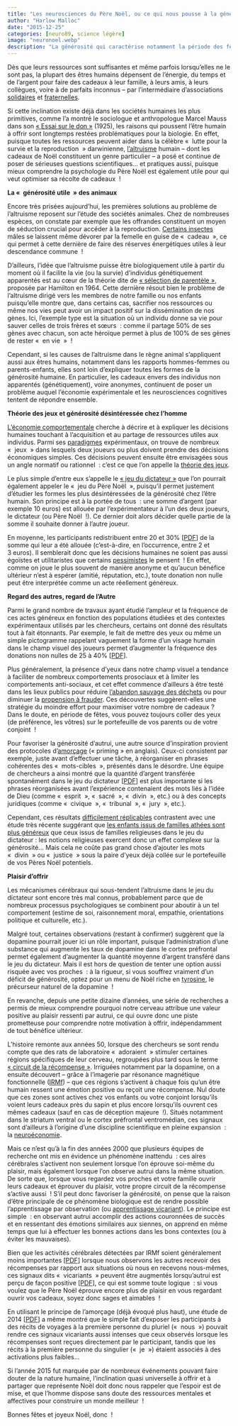 ```yaml
---
title: "Les neurosciences du Père Noël, ou ce qui nous pousse à la générosité"
author: "Harlow Malloc"
date: "2015-12-25"
categories: [neuro89, science légère]
image: "neuronoel.webp"
description: "La générosité qui caractérise notamment la période des fêtes de Noël constitue un véritable défi pour les sciences du vivant. D’où nous vient cette motivation qui semble s’opposer aux principes de Darwin et à la logique de nos gènes, souvent taxés d’égoïsme ? Éclairage sur l’un des aspects les plus heureux de la nature humaine."
---
```


Dès que leurs ressources sont suffisantes et même parfois lorsqu’elles ne le sont pas, la plupart des êtres humains dépensent de l’énergie, du temps et de l’argent pour faire des cadeaux à leur famille, à leurs amis, à leurs collègues, voire à de parfaits inconnus – par l’intermédiaire d’associations [solidaires](https://web.archive.org/web/20160221231507/http:/www.lescadeauxsolidaires.fr/) et [fraternelles](https://web.archive.org/web/20160221231507/http:/www.chainedelespoir.org/fr).

Si cette inclination existe déjà dans les sociétés humaines les plus primitives, comme l’a montré le sociologue et anthropologue Marcel Mauss dans son [« Essai sur le don »](https://web.archive.org/web/20160221231507/https:/lectures.revues.org/520) (1925), les raisons qui poussent l’être humain à offrir sont longtemps restées problématiques pour la biologie. En effet, puisque toutes les ressources peuvent aider dans la célèbre «  lutte pour la survie et la reproduction  » darwinienne, [l’altruisme](https://web.archive.org/web/20160221231507/https:/fr.wikipedia.org/wiki/Altruisme) humain – dont les cadeaux de Noël constituent un genre particulier – a posé et continue de poser de sérieuses questions scientifiques... et pratiques aussi, puisque mieux comprendre la psychologie du Père Noël est également utile pour qui veut optimiser sa récolte de cadeaux  !

**La «  générosité utile  » des animaux**

Encore très prisées aujourd’hui, les premières solutions au problème de l’altruisme reposent sur l’étude des sociétés animales. Chez de nombreuses espèces, on constate par exemple que les offrandes constituent un moyen de séduction crucial pour accéder à la reproduction. [Certains insectes](https://web.archive.org/web/20160221231507/http:/ssaft.com/Blog/dotclear/index.php?post/2009/10/04/S%C3%A9lection-sexuelle-par-le-Cannibalisme-chez-l-araign%C3%A9e) mâles se laissent même dévorer par la femelle en guise de «  cadeau  », ce qui permet à cette dernière de faire des réserves énergétiques utiles à leur descendance commune  !

D’ailleurs, l’idée que l’altruisme puisse être biologiquement utile à partir du moment où il facilite la vie (ou la survie) d’individus génétiquement apparentés est au cœur de la théorie dite de [« sélection de parentèle »](https://web.archive.org/web/20160221231507/https:/fr.wikipedia.org/wiki/S%C3%A9lection_de_parent%C3%A8le), proposée par Hamilton en 1964. Cette dernière résout bien le problème de l’altruisme dirigé vers les membres de notre famille ou nos enfants puisqu’elle montre que, dans certains cas, sacrifier nos ressources ou même nos vies peut avoir un impact positif sur la dissémination de nos gènes. Ici, l’exemple type est la situation où un individu donne sa vie pour sauver celles de trois frères et sœurs  : comme il partage 50% de ses gènes avec chacun, son acte héroïque permet à plus de 100% de ses gènes de rester «  en vie  »  !

Cependant, si les causes de l’altruisme dans le règne animal s’appliquent aussi aux êtres humains, notamment dans les rapports hommes-femmes ou parents-enfants, elles sont loin d’expliquer toutes les formes de la générosité humaine. En particulier, les cadeaux envers des individus non apparentés (génétiquement), voire anonymes, continuent de poser un problème auquel l’économie expérimentale et les neurosciences cognitives tentent de répondre ensemble.

**Théorie des jeux et générosité désintéressée chez l’homme**

[L’économie comportementale](https://web.archive.org/web/20160221231507/https:/fr.wikipedia.org/wiki/%C3%89conomie_comportementale) cherche à décrire et à expliquer les décisions humaines touchant à l’acquisition et au partage de ressources utiles aux individus. Parmi ses [paradigmes](https://web.archive.org/web/20160221231507/https:/fr.wikipedia.org/wiki/Paradigme) expérimentaux, on trouve de nombreux «  jeux  » dans lesquels deux joueurs ou plus doivent prendre des décisions économiques simples. Ces décisions peuvent ensuite être envisagées sous un angle normatif ou rationnel  : c’est ce que l’on appelle la [théorie des jeux](https://web.archive.org/web/20160221231507/https:/fr.wikipedia.org/wiki/Th%C3%A9orie_des_jeux).

Le plus simple d’entre eux s’appelle le [« jeu du dictateur »](https://web.archive.org/web/20160221231507/http:/ecopsycho.gretha.cnrs.fr/spip.php?article114) que l’on pourrait également appeler le «  jeu du Père Noël  », puisqu’il permet justement d’étudier les formes les plus désintéressées de la générosité chez l’être humain. Son principe est à la portée de tous  : une somme d’argent (par exemple 10 euros) est allouée par l’expérimentateur à l’un des deux joueurs, le dictateur (ou Père Noël  !). Ce dernier doit alors décider quelle partie de la somme il souhaite donner à l’autre joueur.

En moyenne, les participants redistribuent entre 20 et 30% \[[PDF](https://web.archive.org/web/20160221231507/http:/afse2015.sciencesconf.org/57665/document)\] de la somme qui leur a été allouée (c’est-à-dire, en l’occurrence, entre 2 et 3 euros). Il semblerait donc que les décisions humaines ne soient pas aussi égoïstes et utilitaristes que certains [pessimistes](https://web.archive.org/web/20160221231507/https:/fr.wikipedia.org/wiki/Homo_homini_lupus_est) le pensent  ! En effet, comme on joue le plus souvent de manière anonyme et qu’aucun bénéfice ultérieur n’est à espérer (amitié, réputation, etc.), toute donation non nulle peut être interprétée comme un acte réellement généreux.

**Regard des autres, regard de l’Autre**

Parmi le grand nombre de travaux ayant étudié l’ampleur et la fréquence de ces actes généreux en fonction des populations étudiées et des contextes expérimentaux utilisés par les chercheurs, certains ont donné des résultats tout à fait étonnants. Par exemple, le fait de mettre des yeux ou même un simple pictogramme rappelant vaguement la forme d’un visage humain dans le champ visuel des joueurs permet d’augmenter la fréquence des donations non nulles de 25 à 40% \[[PDF](https://web.archive.org/web/20160221231507/http:/ecopsycho.gretha.cnrs.fr/IMG/pdf/neg_014_0071_1_.pdf)\].

Plus généralement, la présence d’yeux dans notre champ visuel a tendance à faciliter de nombreux comportements prosociaux et à limiter les comportements anti-sociaux, et cet effet commence d’ailleurs à être testé dans les lieux publics pour réduire [l’abandon sauvage des déchets](https://web.archive.org/web/20160221231507/http:/www.medicaldaily.com/nudge-psychology-posting-actual-watching-eyes-paper-can-reduce-littering-363496) ou pour diminuer la [propension à frauder](https://web.archive.org/web/20160221231507/http:/rsbl.royalsocietypublishing.org/content/2/3/412). Ces découvertes suggèrent-elles une stratégie du moindre effort pour maximiser votre nombre de cadeaux ? Dans le doute, en période de fêtes, vous pouvez toujours coller des yeux (de préférence, les vôtres) sur le portefeuille de vos parents ou de votre conjoint  !

Pour favoriser la générosité d’autrui, une autre source d’inspiration provient des protocoles d’[amorçage](https://web.archive.org/web/20160221231507/https:/fr.wikipedia.org/wiki/Amor%C3%A7age_(psychologie)) (« priming » en anglais). Ceux-ci consistent par exemple, juste avant d’effectuer une tâche, à réorganiser en phrases cohérentes des «  mots-cibles  », présentés dans le désordre. Une équipe de chercheurs a ainsi montré que la quantité d’argent transférée spontanément dans le jeu du dictateur \[[PDF](https://web.archive.org/web/20160221231507/http:/static1.squarespace.com/static/52d7f47fe4b0c692d7426966/t/531e36e6e4b0ddc80cd16dec/1394489062456/god-is-watching-you.pdf)\] est plus importante si les phrases réorganisées avant l’expérience contenaient des mots liés à l’idée de Dieu (comme «  esprit  », «  sacré  », «  divin  », etc.) ou à des concepts juridiques (comme «  civique  », «  tribunal  », «  jury  », etc.).

Cependant, ces résultats [difficilement réplicables](https://web.archive.org/web/20160221231507/http:/www.ncbi.nlm.nih.gov.gate1.inist.fr/pubmed/26168038) contrastent avec une étude très récente suggérant que [les enfants issus de familles athées sont plus généreux](https://web.archive.org/web/20160221231507/http:/www.lemonde.fr/sciences/article/2015/11/05/les-enfants-d-athees-sont-plus-altruistes-que-ceux-eleves-dans-une-famille-religieuse_4804217_1650684.html) que ceux issus de familles religieuses dans le jeu du dictateur : les notions religieuses exercent donc un effet complexe sur la générosité… Mais cela ne coûte pas grand chose d’ajouter les mots «  divin  » ou «  justice  » sous la paire d’yeux déjà collée sur le portefeuille de vos Pères Noël potentiels.

**Plaisir d’offrir**

Les mécanismes cérébraux qui sous-tendent l’altruisme dans le jeu du dictateur sont encore très mal connus, probablement parce que de nombreux processus psychologiques se combinent pour aboutir à un tel comportement (estime de soi, raisonnement moral, empathie, orientations politique et culturelle, etc.).

Malgré tout, certaines observations (restant à confirmer) suggèrent que la dopamine pourrait jouer ici un rôle important, puisque l’administration d’une substance qui augmente les taux de dopamine dans le cortex préfrontal permet également d’augmenter la quantité moyenne d’argent transféré dans le jeu du dictateur. Mais il est hors de question de tenter une option aussi risquée avec vos proches  : à la rigueur, si vous souffrez vraiment d’un déficit de générosité, optez pour un menu de Noël riche en [tyrosine](https://web.archive.org/web/20160221231507/https:/fr.wikipedia.org/wiki/Tyrosine), le précurseur naturel de la dopamine  !

En revanche, depuis une petite dizaine d’années, une série de recherches a permis de mieux comprendre pourquoi notre cerveau attribue une valeur positive au plaisir ressenti par autrui, ce qui ouvre donc une piste prometteuse pour comprendre notre motivation à offrir, indépendamment de tout bénéfice ultérieur.

L’histoire remonte aux années 50, lorsque des chercheurs se sont rendu compte que des rats de laboratoire «  adoraient  » stimuler certaines régions spécifiques de leur cerveau, regroupées plus tard sous le terme [« circuit de la récompense »](https://web.archive.org/web/20160221231507/http:/acces.ens-lyon.fr/acces/ressources/neurosciences/circuit-de-la-recompense/enseigner/contenus-et-figures-activites-pedagogiques/images-relatives-a-lactivite-pedagogique/experience-de-olds-milner-1954). Irriguées notamment par la dopamine, on a ensuite découvert – grâce à l’imagerie par résonance magnétique fonctionnelle ([IRMf](https://web.archive.org/web/20160221231507/https:/fr.wikipedia.org/wiki/Imagerie_par_r%C3%A9sonance_magn%C3%A9tique_fonctionnelle)) – que ces régions s’activent à chaque fois qu’un être humain ressent une émotion positive ou reçoit une récompense. Nul doute que ces zones sont actives chez vos enfants ou votre conjoint lorsqu’ils voient leurs cadeaux près du sapin et plus encore lorsqu’ils ouvrent ces mêmes cadeaux (sauf en cas de déception majeure  !). Situés notamment dans le striatum ventral ou le cortex préfrontal ventromédian, ces signaux sont d’ailleurs à l’origine d’une discipline scientifique en pleine expansion  : la [neuroéconomie](https://web.archive.org/web/20160221231507/https:/fr.wikipedia.org/wiki/Neuro%C3%A9conomie).

Mais ce n’est qu’à la fin des années 2000 que plusieurs équipes de recherche ont mis en évidence un phénomène inattendu  : ces aires cérébrales s’activent non seulement lorsque l’on éprouve soi-même du plaisir, mais également lorsque l’on observe autrui dans la même situation. De sorte que, lorsque vous regardez vos proches et votre famille ouvrir leurs cadeaux et éprouver du plaisir, votre propre circuit de la récompense s’active aussi  ! S’il peut donc favoriser la générosité, on pense que la raison d’être principale de ce phénomène biologique est de rendre possible l’apprentissage par observation (ou [apprentissage vicariant](https://web.archive.org/web/20160221231507/http:/www.persee.fr/doc/psy_0003-5033_1970_num_70_2_27912)). Le principe est simple  : en observant autrui accomplir des actions couronnées de succès et en ressentant des émotions similaires aux siennes, on apprend en même temps que lui à effectuer les bonnes actions dans les bons contextes (ou à éviter les mauvaises).

Bien que les activités cérébrales détectées par IRMf soient généralement moins importantes \[[PDF](https://web.archive.org/web/20160221231507/http:/www.healthemotions.org/downloads/zaki_6.pdf)\] lorsque nous observons les autres recevoir des récompenses par rapport aux situations où nous en recevons nous-mêmes, ces signaux dits «  vicariants  » peuvent être augmentés lorsqu’autrui est perçu de façon positive \[[PDF](https://web.archive.org/web/20160221231507/http:/ryu.webstarts.com/uploads/Science_Similarity_in_vicarious_reward_09.pdf)\], ce qui est somme toute logique  : si vous voulez que le Père Noël éprouve encore plus de plaisir en vous regardant ouvrir vos cadeaux, soyez donc sages et aimables  !

En utilisant le principe de l’amorçage (déjà évoqué plus haut), une étude de 2014 \[[PDF](https://web.archive.org/web/20160221231507/http:/www.psy.pku.edu.cn/~hanshihui/2014/2014%20Varnum%20et%20al%20NeuroImage%20reprint.pdf)\] a même montré que le simple fait d’exposer les participants à des récits de voyages à la première personne du pluriel («  nous  ») pouvait rendre ces signaux vicariants aussi intenses que ceux observés lorsque les récompenses sont reçues directement par le participant, tandis que les récits à la première personne du singulier («  je  ») étaient associés à des activations plus faibles…

Si l’année 2015 fut marquée par de nombreux événements pouvant faire douter de la nature humaine, l’inclination quasi universelle à offrir et à partager que représente Noël doit donc nous rappeler que l’espoir est de mise, et que l’homme dispose sans doute des ressources mentales et affectives pour construire un monde meilleur  !

Bonnes fêtes et joyeux Noël, donc  !